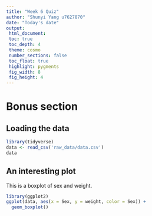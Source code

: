 ```yaml
---
title: "Week 6 Quiz"
author: "Shunyi Yang u7627870"
date: "Today's date"
output: 
 html_document:
 toc: true
 toc_depth: 4
 theme: cosmo
 number_sections: false
 toc_float: true
 highlight: pygments
 fig_width: 8
 fig_height: 4
---
```

# Bonus section
## Loading the data
```r
library(tidyverse)
data <- read_csv('raw_data/data.csv')
data
```

## An interesting plot
This is a boxplot of sex and weight.
```r
library(ggplot2)
ggplot(data, aes(x = Sex, y = weight, color = Sex)) +
  geom_boxplot()
```

